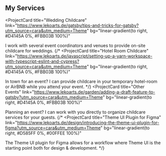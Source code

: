 ## My Services <div id="services" />

<ProjectCard
  title="Wedding Childcare"
  link="https://www.lekoarts.de/gatsby/tips-and-tricks-for-gatsby?utm_source=cara&utm_medium=Theme"
  bg="linear-gradient(to right, #D4145A 0%, #FBB03B 100%)"
>
  I work with several event coordinators and venues to provide on-site childcare
  for weddings.
</ProjectCard>
{/* <ProjectCard
  title="Hotel Room Childcare"
  link="https://www.lekoarts.de/javascript/setting-up-a-yarn-workspace-with-typescript-eslint-and-cypress?utm_source=cara&utm_medium=Theme"
  bg="linear-gradient(to right, #D4145A 0%, #FBB03B 100%)"
>
  In town for an event? I can provide childcare in your temporary hotel-room or
  AirBNB while you attend your event.
</ProjectCard> */}
<ProjectCard
  title="Other Events"
  link="https://www.lekoarts.de/garden/adding-a-draft-feature-to-gatsby?utm_source=cara&utm_medium=Theme"
  bg="linear-gradient(to right, #D4145A 0%, #FBB03B 100%)"
>
  Planning an event? I can work with you directly to organize childcare services
  for your guests.
</ProjectCard>
{/* <ProjectCard
  title="Theme UI Plugin for Figma"
  link="https://www.lekoarts.de/design/introducing-the-theme-ui-plugin-for-figma?utm_source=cara&utm_medium=Theme"
  bg="linear-gradient(to right, #D585FF 0%, #00FFEE 100%)"
>
  The Theme UI plugin for Figma allows for a workflow where Theme UI is the
  starting point both for design & development.
</ProjectCard> */}

